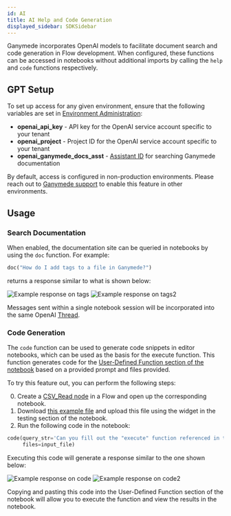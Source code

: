 ```yaml
---
id: AI
title: AI Help and Code Generation
displayed_sidebar: SDKSidebar
---
```


Ganymede incorporates OpenAI models to facilitate document search and code generation in Flow development.  When configured, these functions can be accessed in notebooks without additional imports by calling the `help` and `code` functions respectively.

## GPT Setup

To set up access for any given environment, ensure that the following variables are set in [Environment Administration](../app/admin/AdminControls):

* **openai_api_key** - API key for the OpenAI service account specific to your tenant
* **openai_project** - Project ID for the OpenAI service account specific to your tenant
* **openai_ganymede_docs_asst** - [Assistant ID](https://platform.openai.com/assistants) for searching Ganymede documentation

By default, access is configured in non-production environments.  Please reach out to [Ganymede support](mailto:support@ganymede.bio) to enable this feature in other environments.

## Usage

### Search Documentation

When enabled, the documentation site can be queried in notebooks by using the `doc` function.  For example:

```python
doc("How do I add tags to a file in Ganymede?")
``` 

returns a response similar to what is shown below:

<div class="text--center">
<img alt="Example response on tags" src="https://ganymede-bio.mo.cloudinary.net/apiServer/HelpExample_20240523.png"/>
<img alt="Example response on tags2" src="https://ganymede-bio.mo.cloudinary.net/apiServer/HelpExample2_20240523.png"/>
</div>

Messages sent within a single notebook session will be incorporated into the same OpenAI [Thread](https://platform.openai.com/docs/assistants/overview).

### Code Generation

The `code` function can be used to generate code snippets in editor notebooks, which can be used as the basis for the execute function.  This function generates code for the [User-Defined Function section of the notebook](../app/flows/NodeEditor#backing-notebooks) based on a provided prompt and files provided. 

To try this feature out, you can perform the following steps:

0. Create a [CSV_Read node](../nodes/File/CSV_Read) in a Flow and open up the corresponding notebook.
1. Download [this example file](https://github.com/Ganymede-Bio/website-docusaurus/raw/main/qiacuity_dpcr_example01.csv) and upload this file using the widget in the testing section of the notebook.
2. Run the following code in the notebook:

```python
code(query_str='Can you fill out the "execute" function referenced in the instructions to upload the attached data as a table called "results"? Please ignore the first row in the CSV file, treating the second row as the header. Please name the first column in the uploaded file "Well Position".', 
     files=input_file)
```

Executing this code will generate a response similar to the one shown below:

<div class="text--center">
<img alt="Example response on code" src="https://ganymede-bio.mo.cloudinary.net/apiServer/CodeExample_20240522.png"/>
<img alt="Example response on code2" src="https://ganymede-bio.mo.cloudinary.net/apiServer/CodeExample2_20240522.png"/>
</div>

Copying and pasting this code into the User-Defined Function section of the notebook will allow you to execute the function and view the results in the notebook.
